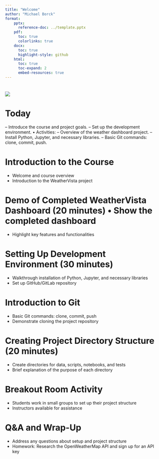 ```yaml
---
title: "Welcome"
author: "Michael Borck"
format:
    pptx:
      reference-doc: ../template.pptx
    pdf:
      toc: true
      colorlinks: true
    docx:
      toc: true
      highlight-style: github
    html:
      toc: true
      toc-expand: 2
      embed-resources: true
---
```


# 
![](../../../images/curtin-copy-right.png)

# Today
– Introduce the course and project goals.
– Set up the development environment. • Activities:
– Overview of the weather dashboard project.
– Install Python, Jupyter, and necessary libraries. – Basic Git commands: clone, commit, push.


# Introduction to the Course
- Welcome and course overview
- Introduction to the WeatherVista project

# Demo of Completed WeatherVista Dashboard (20 minutes) • Show the completed dashboard
- Highlight key features and functionalities

# Setting Up Development Environment (30 minutes)
- Walkthrough installation of Python, Jupyter, and necessary libraries 
- Set up GitHub/GitLab repository

# Introduction to Git
- Basic Git commands: clone, commit, push
- Demonstrate cloning the project repository

# Creating Project Directory Structure (20 minutes)
- Create directories for data, scripts, notebooks, and tests
- Brief explanation of the purpose of each directory
  
# Breakout Room Activity 
- Students work in small groups to set up their project structure
- Instructors available for assistance

# Q&A and Wrap-Up
- Address any questions about setup and project structure
- Homework: Research the OpenWeatherMap API and sign up for an API key